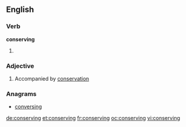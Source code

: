 ==English==

===Verb===
'''conserving'''

# {{present participle of|[[conserve]]}}

===Adjective===
{{en-adj}}

# Accompanied by [[conservation]]

===Anagrams===
* [[conversing#English|conversing]]

[[de:conserving]]
[[et:conserving]]
[[fr:conserving]]
[[oc:conserving]]
[[vi:conserving]]